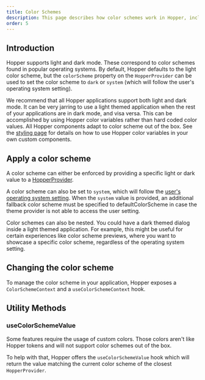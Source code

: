 ```yaml
---
title: Color Schemes
description: This page describes how color schemes work in Hopper, including how applications adapt to operating system dark mode.
order: 5
---
```


## Introduction

Hopper supports light and dark mode. These correspond to color schemes found in popular operating systems. By default, Hopper defaults to the light color scheme, but the `colorScheme` property on the `HopperProvider` can be used to set the color scheme to `dark` or `system` (which will follow the user's operating system setting).

We recommend that all Hopper applications support both light and dark mode. It can be very jarring to use a light themed application when the rest of your applications are in dark mode, and visa versa. This can be accomplished by using Hopper color variables rather than hard coded color values. All Hopper components adapt to color scheme out of the box. See the [styling page](./styling.mdx) for details on how to use Hopper color variables in your own custom components.

## Apply a color scheme

A color scheme can either be enforced by providing a specific light or dark value to a [HopperProvider](../application/hopper-provider.mdx).


<Example src="HopperProvider/docs/color-scheme/apply" isOpen/>

A color scheme can also be set to `system`, which will follow the [user's operating system setting](https://developer.mozilla.org/en-US/docs/Web/CSS/@media/prefers-color-scheme).
When the `system` value is provided, an additional fallback color scheme must be specified to defaultColorScheme in case the theme provider is not able to access the user setting.

<Example src="HopperProvider/docs/color-scheme/apply-system" isOpen/>

Color schemes can also be nested. You could have a dark themed dialog inside a light themed application. For example, this might be useful for certain experiences like color scheme previews, where you want to showcase a specific color scheme, regardless of the operating system setting.

<Example src="HopperProvider/docs/color-scheme/apply-nested" isOpen/>

## Changing the color scheme

To manage the color scheme in your application, Hopper exposes a `ColorSchemeContext` and a `useColorSchemeContext` hook.

<Example src="HopperProvider/docs/color-scheme/changing" isOpen/>

## Utility Methods

### useColorSchemeValue

Some features require the usage of custom colors. Those colors aren't like Hopper tokens and will not support color schemes out of the box.

To help with that, Hopper offers the `useColorSchemeValue` hook which will return the value matching the current color scheme of the closest `HopperProvider`.

<Example src="HopperProvider/docs/color-scheme/useColorSchemeValue" isOpen/>
